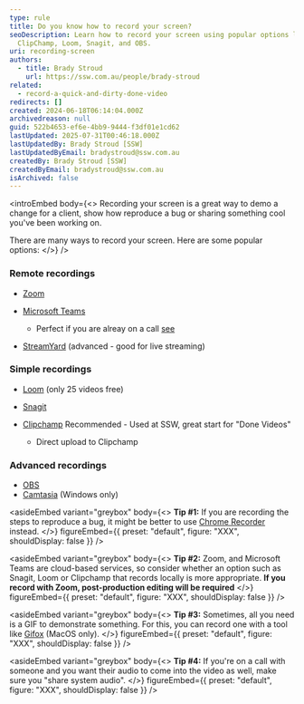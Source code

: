 ```yaml
---
type: rule
title: Do you know how to record your screen?
seoDescription: Learn how to record your screen using popular options like
  ClipChamp, Loom, Snagit, and OBS.
uri: recording-screen
authors:
  - title: Brady Stroud
    url: https://ssw.com.au/people/brady-stroud
related:
  - record-a-quick-and-dirty-done-video
redirects: []
created: 2024-06-18T06:14:04.000Z
archivedreason: null
guid: 522b4653-ef6e-4bb9-9444-f3df01e1cd62
lastUpdated: 2025-07-31T00:46:18.000Z
lastUpdatedBy: Brady Stroud [SSW]
lastUpdatedByEmail: bradystroud@ssw.com.au
createdBy: Brady Stroud [SSW]
createdByEmail: bradystroud@ssw.com.au
isArchived: false
---
```

<introEmbed
  body={<>
Recording your screen is a great way to demo a change for a client, show how reproduce a bug or sharing something cool you've been working on.

There are many ways to record your screen. Here are some popular options:
  </>}
/>
### Remote recordings

* [Zoom](https://zoom.us)
* [Microsoft Teams](https://www.microsoft.com/en-au/microsoft-teams?WT.mc_id=M365-MVP-33518)

  * Perfect if you are alreay on a call [see](/record-teams-meetings)
* [StreamYard](https://streamyard.com) (advanced - good for live streaming)

### Simple recordings

* [Loom](https://www.loom.com) (only 25 videos free)
* [Snagit](https://www.techsmith.com/screen-capture.html)
* [Clipchamp](https://clipchamp.com/en/) Recommended - Used at SSW, great start for "Done Videos"

  * Direct upload to Clipchamp

### Advanced recordings

* [OBS](https://obsproject.com/)
* [Camtasia](https://www.techsmith.com/store/camtasia) (Windows only)

<asideEmbed
  variant="greybox"
  body={<>
    **Tip #1:** If you are recording the steps to reproduce a bug, it might be better to use [Chrome Recorder](https://developer.chrome.com/docs/devtools/recorder) instead.
  </>}
  figureEmbed={{
    preset: "default",
    figure: "XXX",
    shouldDisplay: false
  }}
/>

<asideEmbed
  variant="greybox"
  body={<>
    **Tip #2:** Zoom, and Microsoft Teams are cloud-based services, so consider whether an option such as Snagit, Loom or Clipchamp that records locally is more appropriate. **If you record with Zoom, post-production editing will be required**
  </>}
  figureEmbed={{
    preset: "default",
    figure: "XXX",
    shouldDisplay: false
  }}
/>

<asideEmbed
  variant="greybox"
  body={<>
    **Tip #3:** Sometimes, all you need is a GIF to demonstrate something. For this, you can record one with a tool like [Gifox](https://gifox.app/) (MacOS only).
  </>}
  figureEmbed={{
    preset: "default",
    figure: "XXX",
    shouldDisplay: false
  }}
/>

<asideEmbed
  variant="greybox"
  body={<>
    **Tip #4:** If you're on a call with someone and you want their audio to come into the video as well, make sure you "share system audio".
  </>}
  figureEmbed={{
    preset: "default",
    figure: "XXX",
    shouldDisplay: false
  }}
/>
